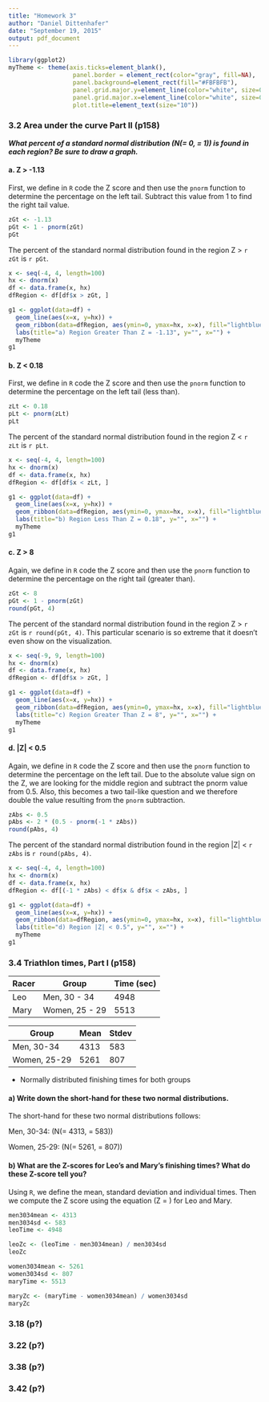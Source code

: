 ```yaml
---
title: "Homework 3"
author: "Daniel Dittenhafer"
date: "September 19, 2015"
output: pdf_document
---
```

```r
library(ggplot2)
myTheme <- theme(axis.ticks=element_blank(),  
                  panel.border = element_rect(color="gray", fill=NA), 
                  panel.background=element_rect(fill="#FBFBFB"), 
                  panel.grid.major.y=element_line(color="white", size=0.5), 
                  panel.grid.major.x=element_line(color="white", size=0.5),
                  plot.title=element_text(size="10"))
```

### 3.2 Area under the curve Part II (p158)

***What percent of a standard normal distribution \(N(\mu = 0, \sigma = 1)\) is found in each region? Be sure to draw a graph.***

#### a. Z > -1.13

First, we define in `R` code the Z score and then use the `pnorm` function to determine the percentage on the left tail. Subtract this value from 1 to find the right tail value.

```r
zGt <- -1.13
pGt <- 1 - pnorm(zGt)
pGt
```

The percent of the standard normal distribution found in the region Z > `r zGt` is `r pGt`.

```r
x <- seq(-4, 4, length=100)
hx <- dnorm(x)
df <- data.frame(x, hx)
dfRegion <- df[df$x > zGt, ]

g1 <- ggplot(data=df) + 
  geom_line(aes(x=x, y=hx)) + 
  geom_ribbon(data=dfRegion, aes(ymin=0, ymax=hx, x=x), fill="lightblue") +
  labs(title="a) Region Greater Than Z = -1.13", y="", x="") +
  myTheme
g1
```

#### b. Z < 0.18

First, we define in `R` code the Z score and then use the `pnorm` function to determine the percentage on the left tail (less than). 

```r
zLt <- 0.18
pLt <- pnorm(zLt)
pLt
```

The percent of the standard normal distribution found in the region Z < `r zLt` is `r pLt`.

```r
x <- seq(-4, 4, length=100)
hx <- dnorm(x)
df <- data.frame(x, hx)
dfRegion <- df[df$x < zLt, ]

g1 <- ggplot(data=df) + 
  geom_line(aes(x=x, y=hx)) + 
  geom_ribbon(data=dfRegion, aes(ymin=0, ymax=hx, x=x), fill="lightblue") +
  labs(title="b) Region Less Than Z = 0.18", y="", x="") +
  myTheme
g1
```

#### c. Z > 8

Again, we define in `R` code the Z score and then use the `pnorm` function to determine the percentage on the right tail (greater than).

```r
zGt <- 8
pGt <- 1 - pnorm(zGt)
round(pGt, 4)
```

The percent of the standard normal distribution found in the region Z > `r zGt` is `r round(pGt, 4)`. This particular scenario is so extreme that it doesn't even show on the visualization.

```r
x <- seq(-9, 9, length=100)
hx <- dnorm(x)
df <- data.frame(x, hx)
dfRegion <- df[df$x > zGt, ]

g1 <- ggplot(data=df) + 
  geom_line(aes(x=x, y=hx)) + 
  geom_ribbon(data=dfRegion, aes(ymin=0, ymax=hx, x=x), fill="lightblue") +
  labs(title="c) Region Greater Than Z = 8", y="", x="") +
  myTheme
g1
```

#### d. |Z| < 0.5

Again, we define in `R` code the Z score and then use the `pnorm` function to determine the percentage on the left tail. Due to the absolute value sign on the Z, we are looking for the middle region and subtract the pnorm value from 0.5. Also, this becomes a two tail-like question and we therefore double the value resulting from the `pnorm` subtraction.

```r
zAbs <- 0.5
pAbs <- 2 * (0.5 - pnorm(-1 * zAbs))
round(pAbs, 4)
```

The percent of the standard normal distribution found in the region |Z| < `r zAbs` is `r round(pAbs, 4)`. 

```r
x <- seq(-4, 4, length=100)
hx <- dnorm(x)
df <- data.frame(x, hx)
dfRegion <- df[(-1 * zAbs) < df$x & df$x < zAbs, ]

g1 <- ggplot(data=df) + 
  geom_line(aes(x=x, y=hx)) + 
  geom_ribbon(data=dfRegion, aes(ymin=0, ymax=hx, x=x), fill="lightblue") +
  labs(title="d) Region |Z| < 0.5", y="", x="") +
  myTheme
g1
```

### 3.4 Triathlon times, Part I (p158)

Racer | Group          | Time (sec) |
------|----------------|------------|
Leo   | Men, 30 - 34   | 4948       |  
Mary  | Women, 25 - 29 | 5513       |

Group        | Mean | Stdev |
-------------|------|-------|
Men, 30-34   | 4313 | 583   |
Women, 25-29 | 5261 | 807   |

* Normally distributed finishing times for both groups

#### a) Write down the short-hand for these two normal distributions.

The short-hand for these two normal distributions follows:

Men, 30-34: \(N(\mu = 4313, \sigma = 583)\)

Women, 25-29: \(N(\mu = 5261, \sigma = 807)\)

#### b) What are the Z-scores for Leo's and Mary's finishing times? What do these Z-score tell you?

Using `R`, we define the mean, standard deviation and individual times. Then we compute the Z score using the equation \(Z = \frac{x-\mu}{\sigma}\) for Leo and Mary.

```r
men3034mean <- 4313
men3034sd <- 583
leoTime <- 4948

leoZc <- (leoTime - men3034mean) / men3034sd
leoZc

women3034mean <- 5261
women3034sd <- 807
maryTime <- 5513

maryZc <- (maryTime - women3034mean) / women3034sd
maryZc
```



### 3.18  (p?)

### 3.22  (p?)

### 3.38  (p?)

### 3.42 (p?)